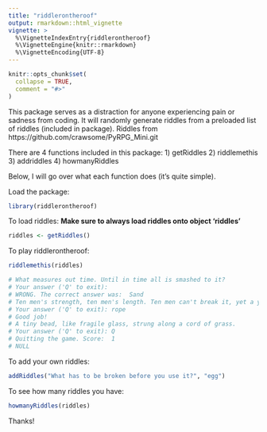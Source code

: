 ```yaml
---
title: "riddlerontheroof"
output: rmarkdown::html_vignette
vignette: >
  %\VignetteIndexEntry{riddlerontheroof}
  %\VignetteEngine{knitr::rmarkdown}
  %\VignetteEncoding{UTF-8}
---
```


```r
knitr::opts_chunk$set(
  collapse = TRUE,
  comment = "#>"
)
```

This package serves as a distraction for anyone experiencing pain or sadness from coding.
It will randomly generate riddles from a preloaded list of riddles (included in package).
Riddles from https://github.com/crawsome/PyRPG_Mini.git

There are 4 functions included in this package:
1) getRiddles
2) riddlemethis
3) addriddles
4) howmanyRiddles

Below, I will go over what each function does (it's quite simple).

Load the package:
```r
library(riddlerontheroof)
```

To load riddles:
**Make sure to always load riddles onto object 'riddles'**
```r
riddles <- getRiddles()
```

To play riddlerontheroof:
```r
riddlemethis(riddles)

# What measures out time. Until in time all is smashed to it? 
# Your answer ('Q' to exit): 
# WRONG. The correct answer was:  Sand 
# Ten men's strength, ten men's length. Ten men can't break it, yet a young boy walks off with it. 
# Your answer ('Q' to exit): rope
# Good job!
# A tiny bead, like fragile glass, strung along a cord of grass. 
# Your answer ('Q' to exit): Q
# Quitting the game. Score:  1 
# NULL
```

To add your own riddles:
```r
addRiddles("What has to be broken before you use it?", "egg")
```

To see how many riddles you have:
```r
howmanyRiddles(riddles)
```

Thanks!